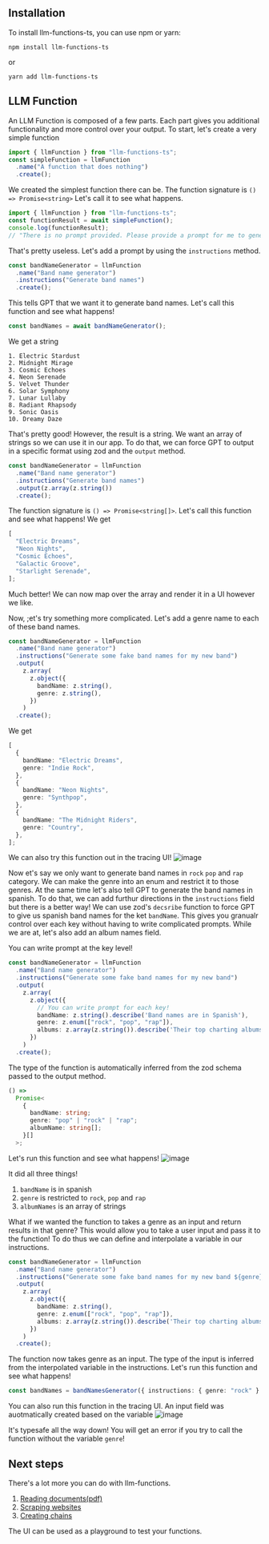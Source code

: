 ## Installation

To install llm-functions-ts, you can use npm or yarn:

```shell
npm install llm-functions-ts
```

or

```shell
yarn add llm-functions-ts
```

## LLM Function

An LLM Function is composed of a few parts. Each part gives you additional functionality and more control over your output.
To start, let's create a very simple function

```typescript
import { llmFunction } from "llm-functions-ts";
const simpleFunction = llmFunction
  .name("A function that does nothing")
  .create();
```

We created the simplest function there can be. The function signature is `() => Promise<string>`
Let's call it to see what happens.

```typescript
import { llmFunction } from "llm-functions-ts";
const functionResult = await simpleFunction();
console.log(functionResult);
// "There is no prompt provided. Please provide a prompt for me to generate output."
```

That's pretty useless. Let's add a prompt by using the `instructions` method.

```typescript {3}
const bandNameGenerator = llmFunction
  .name("Band name generator")
  .instructions("Generate band names")
  .create();
```

This tells GPT that we want it to generate band names.
Let's call this function and see what happens!

```typescript
const bandNames = await bandNameGenerator();
```

We get a string

```
1. Electric Stardust
2. Midnight Mirage
3. Cosmic Echoes
4. Neon Serenade
5. Velvet Thunder
6. Solar Symphony
7. Lunar Lullaby
8. Radiant Rhapsody
9. Sonic Oasis
10. Dreamy Daze
```

That's pretty good! However, the result is a string. We want an array of strings so we can use it in our app.
To do that, we can force GPT to output in a specific format using zod and the `output` method.

```typescript {4}
const bandNameGenerator = llmFunction
  .name("Band name generator")
  .instructions("Generate band names")
  .output(z.array(z.string())
  .create();
```

The function signature is `() => Promise<string[]>`. Let's call this function and see what happens!
We get

```typescript
[
  "Electric Dreams",
  "Neon Nights",
  "Cosmic Echoes",
  "Galactic Groove",
  "Starlight Serenade",
];
```

Much better! We can now map over the array and render it in a UI however we like.

Now, ;et's try something more complicated. Let's add a genre name to each of these band names.

```typescript {8}
const bandNameGenerator = llmFunction
  .name("Band name generator")
  .instructions("Generate some fake band names for my new band")
  .output(
    z.array(
      z.object({
        bandName: z.string(),
        genre: z.string(),
      })
    )
  .create();
```

We get

```typescript
[
  {
    bandName: "Electric Dreams",
    genre: "Indie Rock",
  },
  {
    bandName: "Neon Nights",
    genre: "Synthpop",
  },
  {
    bandName: "The Midnight Riders",
    genre: "Country",
  },
];
```

We can also try this function out in the tracing UI!
![image](/images/band-with-genre.png)

Now et's say we only want to generate band names in `rock` `pop` and `rap` category. We can make the genre into an enum and restrict it to those genres.
At the same time let's also tell GPT to generate the band names in spanish.
To do that, we can add furthur directions in the `instructions` field but there is a better way!
We can use zod's `decsribe` function to force GPT to give us spanish band names for the ket `bandName`.
This gives you granualr control over each key without having to write complicated prompts.
While we are at, let's also add an album names field.

You can write prompt at the key level!

```typescript {7-10}
const bandNameGenerator = llmFunction
  .name("Band name generator")
  .instructions("Generate some fake band names for my new band")
  .output(
    z.array(
      z.object({
        // You can write prompt for each key!
        bandName: z.string().describe('Band names are in Spanish'),
        genre: z.enum(["rock", "pop", "rap"]),
        albums: z.array(z.string()).describe('Their top charting albums. Titles could be in English or Spanish'),
      })
    )
  .create();
```

The type of the function is automatically inferred from the zod schema passed to the output method.

```typescript
() =>
  Promise<
    {
      bandName: string;
      genre: "pop" | "rock" | "rap";
      albumName: string[];
    }[]
  >;
```

Let's run this function and see what happens!
![image](/images/with-album-names.png)

It did all three things!

1. `bandName` is in spanish
2. `genre` is restricted to `rock`, `pop` and `rap`
3. `albumNames` is an array of strings


What if we wanted the function to takes a genre as an input and return results in that genre? This would allow you to take a user input and pass it to the function!
To do thus we can define and interpolate a variable in our instructions.

```typescript /${genre}/
const bandNameGenerator = llmFunction
  .name("Band name generator")
  .instructions("Generate some fake band names for my new band ${genre}")
  .output(
    z.array(
      z.object({
        bandName: z.string(),
        genre: z.enum(["rock", "pop", "rap"]),
        albums: z.array(z.string()).describe('Their top charting albums. Titles could be in English or Spanish'),
      })
    )
  .create();
```

The function now takes genre as an input. The type of the input is inferred from the interpolated variable in the instructions.
Let's run this function and see what happens!

```typescript
const bandNames = bandNamesGenerator({ instructions: { genre: "rock" } });
```
You can also run this function in the tracing UI. An input field was auotmatically created based on the variable
![image](/images/with-input.png)

It's typesafe all the way down! You will get an error if you try to call the function without the variable `genre`!



## Next steps

There's a lot more you can do with llm-functions.

1. [Reading documents(pdf)](/docs/core-concepts/querying-documents.md)
1. [Scraping websites](/docs/core-concepts/scraping-websites.md)
1. [Creating chains](/docs/core-concepts/sequencing.md)

The UI can be used as a playground to test your functions.

```

```
